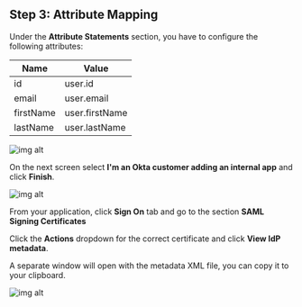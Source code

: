 ## Step 3: Attribute Mapping

Under the **Attribute Statements** section, you have to configure the following attributes:

| Name      | Value          |
| --------- | -------------- |
| id        | user.id        |
| email     | user.email     |
| firstName | user.firstName |
| lastName  | user.lastName  |

![img alt](https://cdn.boxyhq.com/docs/sso/providers/okta/5.png)

On the next screen select **I'm an Okta customer adding an internal app** and click **Finish**.

![img alt](https://cdn.boxyhq.com/docs/sso/providers/okta/6.png)

From your application, click **Sign On** tab and go to the section **SAML Signing Certificates**

Click the **Actions** dropdown for the correct certificate and click **View IdP metadata**.

A separate window will open with the metadata XML file, you can copy it to your clipboard.

![img alt](https://cdn.boxyhq.com/docs/sso/providers/okta/7.png)

<Footer />
